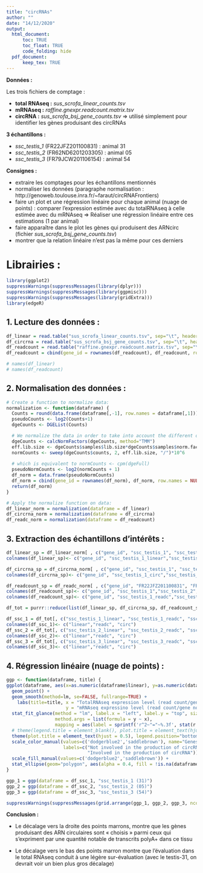 ```yaml
---
title: "circRNAs"
author: ""
date: "14/12/2020"
output: 
  html_document: 
      toc: TRUE
      toc_float: TRUE
      code_folding: hide
  pdf_document:
      keep_tex: TRUE
---
```



**Données :**

Les trois fichiers de comptage :

  - **total RNAseq :** *sus_scrofa_linear_counts.tsv*
  - **mRNAseq :** *raffine.gnexpr.readcount.matrix.tsv*
  - **circRNA :** *sus_scrofa_bsj_gene_counts.tsv* => utilisé simplement pour identifier les gènes produisant des circRNAs

**3 échantillons :**

  - *ssc_testis_1* (FR22JFZ201100831) : animal 31
  - *ssc_testis_2* (FR62ND6201203305) : animal 05
  - *ssc_testis_3* (FR79JCW201106154) : animal 54

**Consignes :**

  - extraire les comptages pour les échantillons mentionnés 
  - normaliser les données (paragraphe normalisation : http://genoweb.toulouse.inra.fr/~faraut/circRNAFrontiers)          
  - faire un plot et une régression linéaire pour chaque animal (nuage de points) : comparer l'expression estimée avec du totalRNAseq à celle estimée avec du mRNAseq
  => Réaliser une régression linéaire entre ces estimations (1 par animal)
  - faire apparaître dans le plot les gènes qui produisent des ARNcirc (fichier *sus_scrofa_bsj_gene_counts.tsv*) 
  - montrer que la relation linéaire n'est pas la même pour ces derniers 


# Librairies :

```r
library(ggplot2)
suppressWarnings(suppressMessages(library(dplyr)))
suppressWarnings(suppressMessages(library(ggpmisc)))
suppressWarnings(suppressMessages(library(gridExtra)))
library(edgeR)
```


## 1. Lecture des données :

```r
df_linear = read.table("sus_scrofa_linear_counts.tsv", sep="\t", header=TRUE)
df_circrna = read.table("sus_scrofa_bsj_gene_counts.tsv", sep="\t", header=TRUE)
df_readcount = read.table("raffine.gnexpr.readcount.matrix.tsv", sep="\t", header=TRUE)
df_readcount = cbind(gene_id = rownames(df_readcount), df_readcount, row.names = NULL)

# names(df_linear)
# names(df_readcount)
```

## 2. Normalisation des données :

```r
# Create a function to normalize data:
normalization <- function(dataframe) {
  Counts = round(data.frame(dataframe[,-1], row.names = dataframe[,1]))
  pseudoCounts <- log2(Counts+1)
  dgeCounts <- DGEList(Counts)

  # We normalize the data in order to take into account the different overall number of reads between samples
  dgeCounts <- calcNormFactors(dgeCounts, method="TMM")
  eff.lib.size <- dgeCounts$samples$lib.size*dgeCounts$samples$norm.factors
  normCounts <- sweep(dgeCounts$counts, 2, eff.lib.size, "/")*10^6
  
  # which is equivalent to normCounts <- cpm(dgeFull)
  pseudoNormCounts <- log2(normCounts + 1)
  df_norm = data.frame(pseudoNormCounts)
  df_norm = cbind(gene_id = rownames(df_norm), df_norm, row.names = NULL)
  return(df_norm)
}

# Apply the normalize function on data:
df_linear_norm = normalization(dataframe = df_linear)
df_circrna_norm = normalization(dataframe = df_circrna)
df_readc_norm = normalization(dataframe = df_readcount)
```


## 3. Extraction des échantillons d'intérêts :

```r
df_linear_sp = df_linear_norm[ , c("gene_id", "ssc_testis_1", "ssc_testis_2", "ssc_testis_3")]
colnames(df_linear_sp)<- c("gene_id", "ssc_testis_1_linear","ssc_testis_2_linear","ssc_testis_3_linear")

df_circrna_sp = df_circrna_norm[ , c("gene_id", "ssc_testis_1", "ssc_testis_2", "ssc_testis_3")]
colnames(df_circrna_sp)<- c("gene_id", "ssc_testis_1_circ","ssc_testis_2_circ","ssc_testis_3_circ")

df_readcount_sp = df_readc_norm[ , c("gene_id", "FR22JFZ201100831", "FR62ND6201203305", "FR79JCW201106154")]
colnames(df_readcount_sp)<- c("gene_id", "ssc_testis_1","ssc_testis_2","ssc_testis_3")
colnames(df_readcount_sp)<- c("gene_id", "ssc_testis_1_readc","ssc_testis_2_readc","ssc_testis_3_readc")

df_tot = purrr::reduce(list(df_linear_sp, df_circrna_sp, df_readcount_sp), left_join, by = "gene_id")

df_ssc_1 = df_tot[, c("ssc_testis_1_linear", "ssc_testis_1_readc", "ssc_testis_1_circ")]
colnames(df_ssc_1)<- c("linear","readc", "circ")
df_ssc_2 = df_tot[, c("ssc_testis_2_linear", "ssc_testis_2_readc", "ssc_testis_2_circ")]
colnames(df_ssc_2)<- c("linear","readc", "circ")
df_ssc_3 = df_tot[, c("ssc_testis_3_linear", "ssc_testis_3_readc", "ssc_testis_3_circ")]
colnames(df_ssc_3)<- c("linear","readc", "circ")
```


## 4. Régression linéaire (nuage de points) :

```r

ggp <- function(dataframe, title) {
ggplot(dataframe, aes(x=as.numeric(dataframe$linear), y=as.numeric(dataframe$readc), color = !is.na(dataframe$circ))) +
  geom_point() +
  geom_smooth(method=lm, se=FALSE, fullrange=TRUE) +
    labs(title=title, x = "TotalRNAseq expression level (read count/gene norm)",
                      y = "mRNAseq expressino level (read count/gene norm)") +
  stat_fit_glance(method = "lm", label.x = "left", label.y = "top", size=3.5,
                  method.args = list(formula = y ~ x),
                  mapping = aes(label = sprintf('r^2~"="~%.3f', stat(r.squared))), parse = TRUE) +
  # theme(legend.title = element_blank(), plot.title = element_text(hjust = 0.5), legend.position="bottom") +
  theme(plot.title = element_text(hjust = 0.5), legend.position="bottom") +
  scale_color_manual(values=c('dodgerblue2','saddlebrown'), name="Genes",
                     labels=c("Not involved in the production of circRNA",
                              "Involved in the production of circRNA")) +
  scale_fill_manual(values=c('dodgerblue2','saddlebrown')) +
  stat_ellipse(geom="polygon", aes(alpha = 0.4, fill = !is.na(dataframe$circ), show.legend = FALSE), show.legend = FALSE, type = "norm")
}

ggp_1 = ggp(dataframe = df_ssc_1, "ssc_testis_1 (31)")
ggp_2 = ggp(dataframe = df_ssc_2, "ssc_testis_2 (05)")
ggp_3 = ggp(dataframe = df_ssc_3, "ssc_testis_3 (54)")

suppressWarnings(suppressMessages(grid.arrange(ggp_1, ggp_2, ggp_3, ncol = 2, nrow = 2)))
```


**Conclusion :**

- Le décalage vers la droite des points marrons, montre que les gènes produisant des ARN circulaires sont « choisis » parmi ceux qui s’expriment par une quantité notable de transcrits polyA+ dans ce tissu

- Le décalage vers le bas des points marron montre que l’évaluation dans le total RNAseq conduit à une légère sur-évaluation (avec le testis-31, on devrait voir un bien plus gros décalage)
